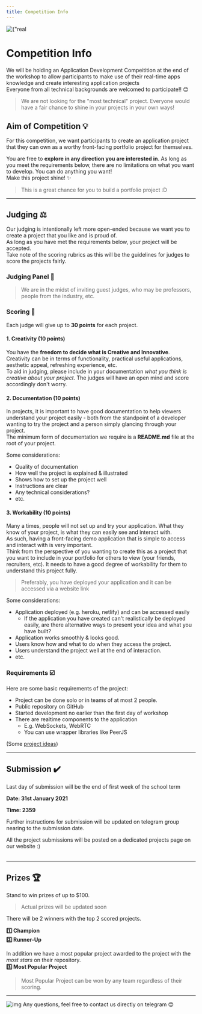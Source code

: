 ```yaml
---
title: Competition Info
---
```


<div style={{ textAlign: "center" }}>
  <img
    style={{ width: "100vw" }}
    src={"img/realtimewebapps.png"}
    alt={"real time web apps"}
  />
</div>

# Competition Info

We will be holding an Application Development Compeitition at the end of the workshop
to allow participants to make use of their real-time apps knowledge and create interesting application projects  
Everyone from all technical backgrounds are welcomed to participate!! 😊

> We are not looking for the "most technical" project. Everyone would have a fair chance to shine in your projects in your own ways!

## Aim of Competition 💡

For this competition, we want participants to create an application project that they can own as a worthy front-facing portfolio project for themselves.

You are free to **explore in any direction you are interested in**. As long as you meet the requirements below, there are no limitations on what you want to develop. You can do anything you want!  
Make this project shine! ✨

> This is a great chance for you to build a portfolio project :D

---

## Judging ⚖️

Our judging is intentionally left more open-ended because we want you to create a project that you like and is proud of.  
As long as you have met the requirements below, your project will be accepted.  
Take note of the scoring rubrics as this will be the guidelines for judges to score the projects fairly.

### Judging Panel 🧙

> We are in the midst of inviting guest judges, who may be professors, people from the industry, etc.

### Scoring 💯

Each judge will give up to **30 points** for each project.

#### 1. Creativity (10 points)

You have the **freedom to decide what is Creative and Innovative**.  
Creativity can be in terms of functionality, practical useful applications, aesthetic appeal, refreshing experience, etc.  
To aid in judging, please include in your documentation _what you think is creative about your project_.
The judges will have an open mind and score accordingly don't worry.

#### 2. Documentation (10 points)

In projects, it is important to have good documentation to help viewers understand your project easily - both from the standpoint of a developer wanting to try the project and a person simply glancing through your project.  
The minimum form of documentation we require is a **README.md** file at the root of your project.

Some considerations:

- Quality of documentation
- How well the project is explained & illustrated
- Shows how to set up the project well
- Instructions are clear
- Any technical considerations?
- etc.

#### 3. Workability (10 points)

Many a times, people will not set up and try your application. What they know of your project, is what they can easily see and interact with.  
As such, having a front-facing demo application that is simple to access and interact with is very important.  
Think from the perspective of you wanting to create this as a project that you want to include in your portfolio for others to view (your friends, recruiters, etc). It needs to have a good degree of workability for them to understand this project fully.

> Preferably, you have deployed your application and it can be accessed via a website link

Some considerations:

- Application deployed (e.g. heroku, netlify) and can be accessed easily
  - If the application you have created can't realistically be deployed easily, are there alternative ways to present your idea and what you have built?
- Application works smoothly & looks good.
- Users know how and what to do when they access the project.
- Users understand the project well at the end of interaction.
- etc.

### Requirements ☑️

Here are some basic requirements of the project:

- Project can be done solo or in teams of at most 2 people.
- Public repository on GitHub
- Started development no earlier than the first day of workshop
- There are realtime components to the application
  - E.g. WebSockets, WebRTC
  - You can use wrapper libraries like PeerJS

(Some [project ideas](competition/projectideas))

---

## Submission ✔️

Last day of submission will be the end of first week of the school term

**Date: 31st January 2021**

**Time: 2359**

Further instructions for submission will be updated on telegram group nearing to the submission date.

<div
  style={{
    backgroundColor: "#ffba00",
    padding: "20px",
    color: "white",
    borderRadius: "15px",
  }}
>
  All the project submissions will be posted on a dedicated projects page on our
  website :)
</div>
<br />

---

## Prizes 🏆

Stand to win prizes of up to $100.

> Actual prizes will be updated soon

There will be 2 winners with the top 2 scored projects.

**1️⃣ Champion**  
**2️⃣ Runner-Up**

In addition we have a most popular project awarded to the project with the _most stars_ on their repository.  
**3️⃣ Most Popular Project**

> Most Popular Project can be won by any team regardless of their scoring.

---

![img](../../../static/img/logo.png) Any questions, feel free to contact us directly on telegram 😊
